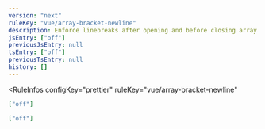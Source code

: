```yaml
---
version: "next"
ruleKey: "vue/array-bracket-newline"
description: Enforce linebreaks after opening and before closing array brackets in `<template>`
jsEntry: ["off"]
previousJsEntry: null
tsEntry: ["off"]
previousTsEntry: null
history: []
---
```


<RuleInfos 
  configKey="prettier" 
  ruleKey="vue/array-bracket-newline" 
>

```json
["off"]
```

```json
["off"]
```

</RuleInfos>
